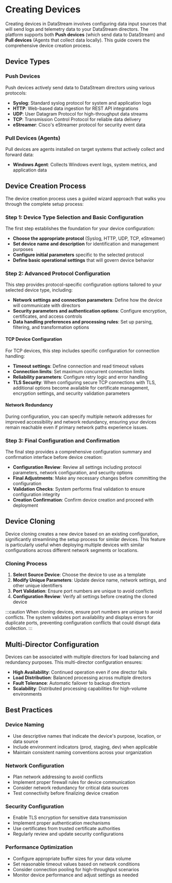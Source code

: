# Creating Devices

Creating devices in DataStream involves configuring data input sources that will send logs and telemetry data to your DataStream directors. The platform supports both **Push devices** (which send data to DataStream) and **Pull devices** (Agents that collect data locally). This guide covers the comprehensive device creation process.

## Device Types

### Push Devices
Push devices actively send data to DataStream directors using various protocols:
- **Syslog**: Standard syslog protocol for system and application logs
- **HTTP**: Web-based data ingestion for REST API integrations
- **UDP**: User Datagram Protocol for high-throughput data streams
- **TCP**: Transmission Control Protocol for reliable data delivery
- **eStreamer**: Cisco's eStreamer protocol for security event data

### Pull Devices (Agents)
Pull devices are agents installed on target systems that actively collect and forward data:
- **Windows Agent**: Collects Windows event logs, system metrics, and application data

## Device Creation Process

The device creation process uses a guided wizard approach that walks you through the complete setup process:

### Step 1: Device Type Selection and Basic Configuration

The first step establishes the foundation for your device configuration:

- **Choose the appropriate protocol** (Syslog, HTTP, UDP, TCP, eStreamer)
- **Set device name and description** for identification and management purposes
- **Configure initial parameters** specific to the selected protocol
- **Define basic operational settings** that will govern device behavior

### Step 2: Advanced Protocol Configuration

This step provides protocol-specific configuration options tailored to your selected device type, including:

- **Network settings and connection parameters**: Define how the device will communicate with directors
- **Security parameters and authentication options**: Configure encryption, certificates, and access controls
- **Data handling preferences and processing rules**: Set up parsing, filtering, and transformation options

#### TCP Device Configuration
For TCP devices, this step includes specific configuration for connection handling:
- **Timeout settings**: Define connection and read timeout values
- **Connection limits**: Set maximum concurrent connection limits
- **Reliability parameters**: Configure retry logic and error handling
- **TLS Security**: When configuring secure TCP connections with TLS, additional options become available for certificate management, encryption settings, and security validation parameters

#### Network Redundancy
During configuration, you can specify multiple network addresses for improved accessibility and network redundancy, ensuring your devices remain reachable even if primary network paths experience issues.

### Step 3: Final Configuration and Confirmation

The final step provides a comprehensive configuration summary and confirmation interface before device creation:

- **Configuration Review**: Review all settings including protocol parameters, network configuration, and security options
- **Final Adjustments**: Make any necessary changes before committing the configuration
- **Validation Checks**: System performs final validation to ensure configuration integrity
- **Creation Confirmation**: Confirm device creation and proceed with deployment

## Device Cloning

Device cloning creates a new device based on an existing configuration, significantly streamlining the setup process for similar devices. This feature is particularly useful when deploying multiple devices with similar configurations across different network segments or locations.

### Cloning Process
1. **Select Source Device**: Choose the device to use as a template
2. **Modify Unique Parameters**: Update device name, network settings, and other unique identifiers
3. **Port Validation**: Ensure port numbers are unique to avoid conflicts
4. **Configuration Review**: Verify all settings before creating the cloned device

:::caution
When cloning devices, ensure port numbers are unique to avoid conflicts. The system validates port availability and displays errors for duplicate ports, preventing configuration conflicts that could disrupt data collection.
:::

## Multi-Director Configuration

Devices can be associated with multiple directors for load balancing and redundancy purposes. This multi-director configuration ensures:

- **High Availability**: Continued operation even if one director fails
- **Load Distribution**: Balanced processing across multiple directors
- **Fault Tolerance**: Automatic failover to backup directors
- **Scalability**: Distributed processing capabilities for high-volume environments

## Best Practices

### Device Naming
- Use descriptive names that indicate the device's purpose, location, or data source
- Include environment indicators (prod, staging, dev) when applicable
- Maintain consistent naming conventions across your organization

### Network Configuration
- Plan network addressing to avoid conflicts
- Implement proper firewall rules for device communication
- Consider network redundancy for critical data sources
- Test connectivity before finalizing device creation

### Security Configuration
- Enable TLS encryption for sensitive data transmission
- Implement proper authentication mechanisms
- Use certificates from trusted certificate authorities
- Regularly review and update security configurations

### Performance Optimization
- Configure appropriate buffer sizes for your data volume
- Set reasonable timeout values based on network conditions
- Consider connection pooling for high-throughput scenarios
- Monitor device performance and adjust settings as needed
